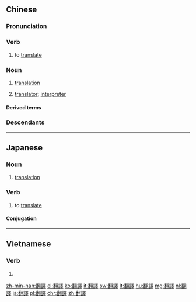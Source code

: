{{also|翻訳|飜譯|翻译}}
==Chinese==
{{zh-forms|s=翻译|alt=繙譯*-dated}}

===Pronunciation===
{{zh-pron
|m=fānyì,tl=y
|c=faan1 jik6
|h=pfs=fân-yi̍t
|md=huăng-ĭk
|mn=qz:hoan-ia̍k/tw,xm,zz:hoan-e̍k
|w=1fe hhiq
|mc=y
|ma=y
|cat=v,n
}}

===Verb===
{{zh-verb}}

# to [[translate]]
#: {{zh-x|把 A 翻譯 成 B|to '''translate''' A into B}}

===Noun===
{{zh-noun}}

# [[translation]]
#: {{zh-x|口頭 翻譯|interpretation}}
#: {{zh-x|參考 翻譯|reference '''translation'''}}
# [[translator]]; [[interpreter]]

====Derived terms====
{{zh-der|筆譯|口譯|翻譯家|翻譯腔|翻譯學|翻譯研究|機器翻譯|機械翻譯}}

===Descendants===
{{CJKV|翻譯|s=翻訳|h=飜譯|ほんやく|번역|phiên dịch}}

{{zh-cat|Beginning}}

----

==Japanese==
{{ja-kanjitab|ほん|やく|yomi=o}}

===Noun===
{{ja-noun|ほんやく|shin=翻訳}}

# [[translation]]

===Verb===
{{ja-verb-suru|ほんやく|shin=翻訳}}

# to [[translate]]

====Conjugation====
{{ja-suru|ほんやく}}

----

==Vietnamese==
{{vi-hantutab}}

===Verb===
{{vi-hantu|pos=verb}}

# {{han tu form of|phiên dịch|to [[translate]]}}

[[zh-min-nan:翻譯]]
[[el:翻譯]]
[[ko:翻譯]]
[[it:翻譯]]
[[sw:翻譯]]
[[lt:翻譯]]
[[hu:翻譯]]
[[mg:翻譯]]
[[nl:翻譯]]
[[ja:翻譯]]
[[pl:翻譯]]
[[chr:翻譯]]
[[zh:翻譯]]
